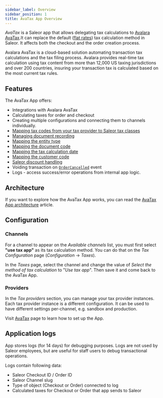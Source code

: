 ```yaml
---
sidebar_label: Overview
sidebar_position: 1
title: AvaTax App Overview
---
```



<AppMetadata
  minSaleorVersion="3.19"
  githubUrl="https://github.com/saleor/apps/tree/main/apps/avatax"
/>

_AvaTax_ is a Saleor app that allows delegating tax calculations to [Avalara AvaTax](https://www.avalara.com/us/en/products/calculations.html).It can replace the default ([flat rates](developer/taxes.mdx#flat-rates)) tax calculation method in Saleor. It affects both the checkout and the order creation process.

Avalara AvaTax is a cloud-based solution automating transaction tax calculations and the tax filing process. Avalara
provides real-time tax calculation using tax content from more than 12,000 US taxing jurisdictions and over 200
countries, insuring your transaction tax is calculated based on the most current tax rules.

## Features

The AvaTax App offers:

- Integrations with Avalara AvaTax
- Calculating taxes for order and checkout
- Creating multiple configurations and connecting them to channels individually.
- [Mapping tax codes from your tax provider to Saleor tax classes](./tax-codes)
- [Managing document recording](./configuration#document-recording)
- [Mapping the entity type](./configuration#entity-type)
- [Mapping the document code](./configuration#document-code)
- [Mapping the tax calculation date](./configuration#tax-calculation-date)
- [Mapping the customer code](./configuration#customer-code)
- [Saleor discount handling](./configuration#discounts)
- Voiding transaction on [`OrderCancelled`](api-reference/orders/objects/order-cancelled.mdx) event
- Logs - access success/error operations from internal app logic.

## Architecture

If you want to explore how the AvaTax App works, you can read the [AvaTax App architecture](./architecture) article.

## Configuration

### Channels

For a channel to appear on the _Available channels_ list, you must first select **"use tax app"** as its tax calculation method. You can do that on the _Tax Configuration_ page (_Configuration_ → _Taxes_).

In the _Taxes_ page, select the channel and change the value of _Select the method of tax calculation_ to "_Use tax app_". Then save it and come back to the AvaTax App.

### Providers

In the _Tax providers_ section, you can manage your tax provider instances. Each tax provider instance is a different configuration. It can be used to have different settings per-channel, e.g. sandbox and production.

Visit [AvaTax](./configuration) page to learn how to set up the App.

## Application logs

App stores logs (for 14 days) for debugging purposes. Logs are not used by Saleor employees, but are useful for staff users to debug transactional operations.

Logs contain following data:
- Saleor Checkout ID / Order ID
- Saleor Channel slug
- Type of object (Checkout or Order) connected to log
- Calculated taxes for Checkout or Order that app sends to Saleor
